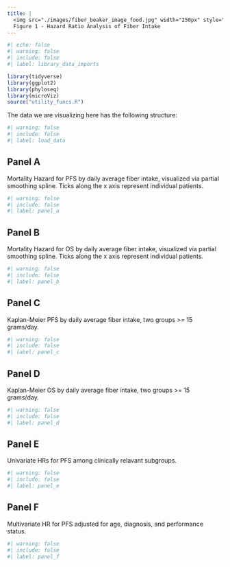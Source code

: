 ```yaml
--- 
title: |
  <img src="./images/fiber_beaker_image_food.jpg" width="250px" style="margin-left:5%; margin-right:5%"/>
  Figure 1 - Hazard Ratio Analysis of Fiber Intake
---
```




```r
#| echo: false
#| warning: false
#| include: false
#| label: library_data_imports

library(tidyverse)
library(ggplot2)
library(phyloseq)
library(microViz)
source("utility_funcs.R")
```

The data we are visualizing here has the following structure:


```r
#| warning: false
#| include: false
#| label: load_data


```

## Panel A

Mortality Hazard for PFS by daily average fiber intake, visualized via partial smoothing spline.  Ticks along the x axis represent individual patients. 

```r
#| warning: false
#| include: false
#| label: panel_a


```

## Panel B

Mortality Hazard for OS by daily average fiber intake, visualized via partial smoothing spline.  Ticks along the x axis represent individual patients. 

```r
#| warning: false
#| include: false
#| label: panel_b


```

## Panel C

Kaplan-Meier PFS by daily average fiber intake, two groups >= 15 grams/day.  

```r
#| warning: false
#| include: false
#| label: panel_c


```

## Panel D

Kaplan-Meier OS by daily average fiber intake, two groups >= 15 grams/day. 

```r
#| warning: false
#| include: false
#| label: panel_d


```

## Panel E
Univariate HRs for PFS among clinically relavant subgroups.

```r
#| warning: false
#| include: false
#| label: panel_e


```

## Panel F

Multivariate HR for PFS adjusted for age, diagnosis, and performance status.

```r
#| warning: false
#| include: false
#| label: panel_f


```